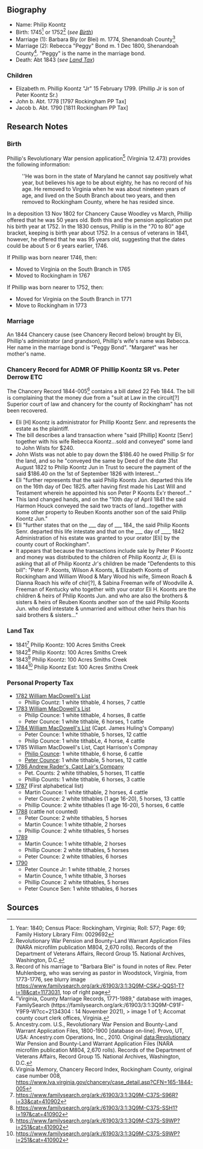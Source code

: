 == Biography ==
* Name:  Philip Koontz
* Birth:  1745<ref>Year: 1840; Census Place: Rockingham, Virginia; Roll: 577; Page: 69; Family History Library Film: 0029692</ref> or 1752<ref>Revolutionary War Pension and Bounty-Land Warrant Application Files (NARA microfilm publication M804, 2,670 rolls). Records of the Department of Veterans Affairs, Record Group 15. National Archives, Washington, D.C.</ref> (''see [[#birth|Birth]]'')
* Marriage (1): Barbara Bly (or Blei) m. 1774, Shenandoah County<ref>Record of his marriage to "Barbara Blei" is found in notes of Rev. Peter Muhlenberg, who was serving as pastor in Woodstock, Virginia, from 1773-1776, see blurry image https://www.familysearch.org/ark:/61903/3:1:3Q9M-CSKJ-QQS1-T?i=18&cat=1173031, top of right page</ref>
* Marriage (2): Rebecca "Peggy" Bond m. 1 Dec 1800, Shenandoah County<ref>"Virginia, County Marriage Records, 1771-1989," database with images, FamilySearch (https://familysearch.org/ark:/61903/3:1:3Q9M-C91F-Y9F9-W?cc=2134304 : 14 November 2021), > image 1 of 1; Accomat county court clerk offices, Virginia.</ref>.  "Peggy" is the name in the marriage bond.
* Death:  Abt 1843 (''see [[#land-tax|Land Tax]]'')

=== Children ===
* Elizabeth m. Phillip Koontz "Jr" 15 February 1799. (Phillip Jr is son of Peter Koontz Sr.)
* John b. Abt. 1778 [1797 Rockingham PP Tax]
* Jacob b. Abt. 1790 [1811 Rockingham PP Tax]

== Research Notes ==

=== Birth ===

Phillip's Revolutionary War pension application<ref>Ancestry.com. U.S., Revolutionary War Pension and Bounty-Land Warrant Application Files, 1800-1900 [database on-line]. Provo, UT, USA: Ancestry.com Operations, Inc., 2010.  Original data:Revolutionary War Pension and Bounty-Land Warrant Application Files (NARA microfilm publication M804, 2,670 rolls). Records of the Department of Veterans Affairs, Record Group 15. National Archives, Washington, D.C.</ref> (Virginia 12.473) provides the following information:

:''He was born in the state of Maryland he cannot say positively what year, but believes his age to be about eighty, he has no record of his age.  He removed to Virginia when he was about nineteen years of age, and lived on the South Branch about two years, and then removed to Rockingham County, where he has resided since.

In a deposition 13 Nov 1802 for Chancery Cause Woodley vs March, Phillip offered that he was 50 years old.  Both this and the pension application put his birth year at 1752.  In the 1830 census, Phillip is in the "70 to 80" age bracket, keeping is birth year about 1752.  In a census of veterans in 1841, however, he offered that he was 95 years old, suggesting that the dates could be about 5 or 6 years earlier, 1746.

If Phillip was born nearer 1746, then:
* Moved to Virginia on the South Branch in 1765
* Moved to Rockingham in 1767

If Phillip was born nearer to 1752, then:
* Moved for Virginia on the South Branch in 1771
* Move to Rockingham in 1773

=== Marriage ===

An 1844 Chancery cause (see Chancery Record below) brought by Eli, Phillip's administrator (and grandson), Phillip's wife's name was Rebecca.  Her name in the marriage bond is "Peggy Bond".  "Margaret" was her mother's name.

=== Chancery Record for ADMR OF Phillip Koontz SR vs. Peter Derrow ETC ===

The Chancery Record 1844-005<ref>Virginia Memory, Chancery Record Index, Rockingham County, original case number 008, https://www.lva.virginia.gov/chancery/case_detail.asp?CFN=165-1844-005</ref> contains a bill dated 22 Feb 1844.  The bill is complaining that the money due from a "suit at Law in the circuit[?] Superior court of law and chancery for the county of Rockingham" has not been recovered.

* Eli [H] Koontz is administrator for Phillip Koontz Senr. and represents the estate as the plaintiff.
* The bill describes a land transaction where "said [Phillip] Koontz [Senr] together with his wife Rebecca Koontz...sold and conveyed" some land to John Wists for $240.
* John Wists was not able to pay down the $186.40 he owed Phillip Sr for the land, and so he "conveyed the same by Deed of the date 31st August 1822 to Philip Koontz Jun in Trust to secure the payment of the said $186.40 on the 1st of September 1826 with Interest..."
*  Eli "further represents that the said Philip Koonts Jun. departed this life on the 16th day of Dec 1825. after having first made his Last Will and Testament wherein he appointed his son Peter P Koonts Ex'r thereof..."
* This land changed hands, and on the "10th day of April 1841 the said Harmon Houck conveyed the said two tracts of land...together with some other property to Reuben Koonts another son of the said Philip Koontz Jun."
* Eli "further states that on the ___ day of ___ 184_ the said Philip Koonts Senr. departed this life intestate and that on the ___ day of ____ 1842 Administration of his estate was granted to your orator [Eli] by the county court of Rockingham".
* It appears that because the transactions include sale by Peter P Koontz and money was distributed to the children of Philip Koontz Jr, Eli is asking that all of Philip Koontz Jr's children be made "Defendents to this bill":  "Peter P. Koonts, Wilson A Koonts, & Elizabeth Koonts of Rockingham and William Wood & Mary Wood his wife, Simeon Roach & Dianna Roach his wife of chir[?], & Sabina Freeman wife of Woodville A. Freeman of Kentucky who together with your orator Eli H. Koonts are the children & heirs of Philip Koonts Jun. and who are also the brothers & sisters & heirs of Reuben Koonts another son of the said Philip Koonts Jun. who died intestate & unmarried and without other heirs than his said brothers & sisters..."

=== Land Tax ===
* 1841<ref>https://www.familysearch.org/ark:/61903/3:1:3Q9M-C37S-S96R?i=33&cat=410902</ref> Philip Koontz:  100 Acres Smiths Creek
* 1842<ref>https://www.familysearch.org/ark:/61903/3:1:3Q9M-C37S-SSH1?i=197&cat=410902</ref> Philip Koontz:  100 Acres Smiths Creek
* 1843<ref>https://www.familysearch.org/ark:/61903/3:1:3Q9M-C37S-S9WP?i=251&cat=410902</ref> Philip Koontz:  100 Acres Smiths Creek
* 1844<ref>https://www.familysearch.org/ark:/61903/3:1:3Q9M-C37S-S9WP?i=251&cat=410902</ref> Philip Koontz Est:  100 Acres Smiths Creek

=== Personal Property Tax ===
* [https://www.familysearch.org/ark:/61903/3:1:3Q9M-CS79-L198?i=251&cat=411278 1782 William MacDowell's List]
** Phillip Countz: 1 white tithable, 4 horses, 7 cattle
* [https://www.familysearch.org/ark:/61903/3:1:3Q9M-CS79-LB1J?i=287&cat=411278 1783 William MacDowell's List]
** Philip Counce:  1 white tithable, 4 horses, 8 cattle 
** Peter Counce:  1 white tithable, 6 horses, 1 cattle
* [https://www.familysearch.org/ark:/61903/3:1:3Q9M-CS79-L1NP?i=303&cat=411278 1784 William MacDowell's List] (Capt. James Huling's Company)
** Peter Counce: 1 white tithable, 5 horses, 12 cattle 
** Philip Counce: 1 white tithabLe, 4 horse, 4 cattle
* 1785 William MacDowell's List, Capt Harrison's Compnay
** [https://www.familysearch.org/ark:/61903/3:1:3Q9M-CS79-LBYZ?i=320&cat=411278 Philip Counce]: 1 white tithable, 6 horse, 6 cattle
** [https://www.familysearch.org/ark:/61903/3:1:3Q9M-CS79-L1Q6?i=319&cat=411278 Peter Counce]: 1 white tithable, 5 horses, 12 cattle 
* [https://www.familysearch.org/ark:/61903/3:1:3Q9M-CS79-LBK8?i=336&cat=411278 1786 Andrew Rader's, Capt Lair's Company]
** Pet. Counts: 2 white tithables, 5 horses, 11 cattle
** Phillip Counts:  1 white tithable, 6 horses, 3 cattle
* [https://www.familysearch.org/ark:/61903/3:1:3Q9M-CS79-LBNM?i=382&cat=411278 1787]  (First alphabetical list)
** Martin Counce:  1 white tithable, 2 horses, 4 cattle
** Peter Counce:  2 white tithables (1 age 16-20), 5 horses, 13 cattle
** Phillip Counce: 2 white tithables (1 age 16-20), 5 horses, 6 cattle
* [https://www.familysearch.org/ark:/61903/3:1:3Q9M-CS79-LB4G?i=451&cat=411278 1788] (cattle not counted)
** Peter Counce:  2 white tithables, 5 horses
** Martin Counce:  1 white tithable, 2 horses
** Phillip Counce: 2 white tithables, 5 horses
* [https://www.familysearch.org/ark:/61903/3:1:3Q9M-CS79-LYHH?i=503&cat=411278 1789]
** Martin Counce:  1 white tithable, 2 horses
** Phillip Counce: 2 white tithables, 5 horses
** Peter Counce:  2 white tithables, 6 horses
* [https://www.familysearch.org/ark:/61903/3:1:3Q9M-CS79-LYJY?i=551&cat=411278 1790]
** Peter Counce Jr: 1 white tithable, 2 horses
** Martin Counce, 1 white tithable, 3 horses
** Phillip Counce: 2 white tithables, 5 horses
** Peter Counce Sen:  1 white tithables, 6 horses

== Sources ==
<references />